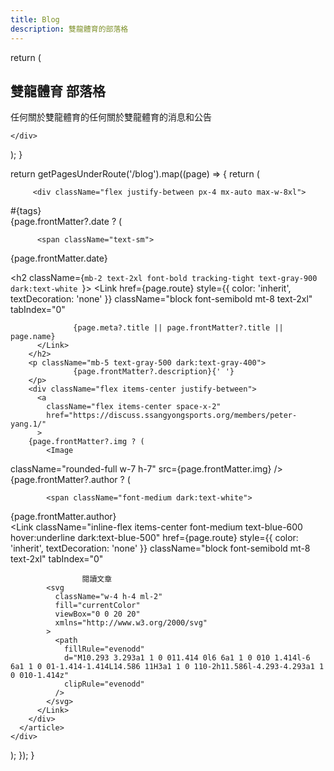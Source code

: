 ```yaml
---
title: Blog
description: 雙龍體育的部落格
---
```


  return (
     <section>
  <div className="py-8 px-4 mx-auto max-w-screen-xl lg:py-16 lg:px-6">
    <div className="mx-auto max-w-screen-sm text-center lg:mb-16 mb-8">
      <h2 className={`mb-4 text-3xl font-extrabold leading-tight text-gray-900 lg:mb-6 lg:text-4xl dark:text-white `}>
        雙龍體育
           部落格
      </h2>
      <p className="font-light text-gray-500 sm:text-xl dark:text-gray-400">
   任何關於雙龍體育的任何關於雙龍體育的消息和公告
      </p>
     
    </div>
  </div>
</section>
  );
}

  return getPagesUnderRoute('/blog').map((page) => {
    return (
<div key={page.route}>
            
         <div className="flex justify-between px-4 mx-auto max-w-8xl">
  <div className="hidden mb-6 xl:block lg:w-80">
    <div className="sticky top-36">
    </div>
  </div>
  <div className="w-full max-w-2xl mx-auto">
    <div className="divide-y divide-gray-200 dark:divide-gray-700">
      <article className="py-6">
        <div className="flex items-center justify-between mb-3 text-gray-500">
          <div>
            <Link
              className="bg-blue-100 text-blue-800 text-sm font-medium mr-2 px-2.5 py-0.5 rounded dark:bg-blue-200 hover:bg-blue-200 dark:hover:bg-blue-300 dark:text-blue-800 mb-2"
              href="#"
            >
              #{tags}
            </Link>
          </div>
                    {page.frontMatter?.date ? (

          <span className="text-sm">
   {page.frontMatter.date}
          </span>
        </div>
    <h2 className={`mb-2 text-2xl font-bold tracking-tight text-gray-900 dark:text-white `}>
    <Link href={page.route}
          style={{ color: 'inherit', textDecoration: 'none' }}
          className="block font-semibold mt-8 text-2xl"
          tabIndex="0"
 >
                  {page.meta?.title || page.frontMatter?.title || page.name}
          </Link>
        </h2>
        <p className="mb-5 text-gray-500 dark:text-gray-400">
                  {page.frontMatter?.description}{' '}
        </p>
        <div className="flex items-center justify-between">
          <a
            className="flex items-center space-x-2"
            href="https://discuss.ssangyongsports.org/members/peter-yang.1/"
          >
        {page.frontMatter?.img ? (
            <Image
  className="rounded-full w-7 h-7"
  src={page.frontMatter.img}
/>
                    {page.frontMatter?.author ? (

            <span className="font-medium dark:text-white">
{page.frontMatter.author}            
</span>
          </a>
          <Link
            className="inline-flex items-center font-medium text-blue-600 hover:underline dark:text-blue-500"
          href={page.route}
          style={{ color: 'inherit', textDecoration: 'none' }}
          className="block font-semibold mt-8 text-2xl"
          tabIndex="0"         
>
                    閱讀文章
            <svg
              className="w-4 h-4 ml-2"
              fill="currentColor"
              viewBox="0 0 20 20"
              xmlns="http://www.w3.org/2000/svg"
            >
              <path
                fillRule="evenodd"
                d="M10.293 3.293a1 1 0 011.414 0l6 6a1 1 0 010 1.414l-6 6a1 1 0 01-1.414-1.414L14.586 11H3a1 1 0 110-2h11.586l-4.293-4.293a1 1 0 010-1.414z"
                clipRule="evenodd"
              />
            </svg>
          </Link>
        </div>
      </article>
    </div>
  </div>
</div>

</div>
    );
  });
}
<div>

<Blog />
<BlogIndex />
</div>

